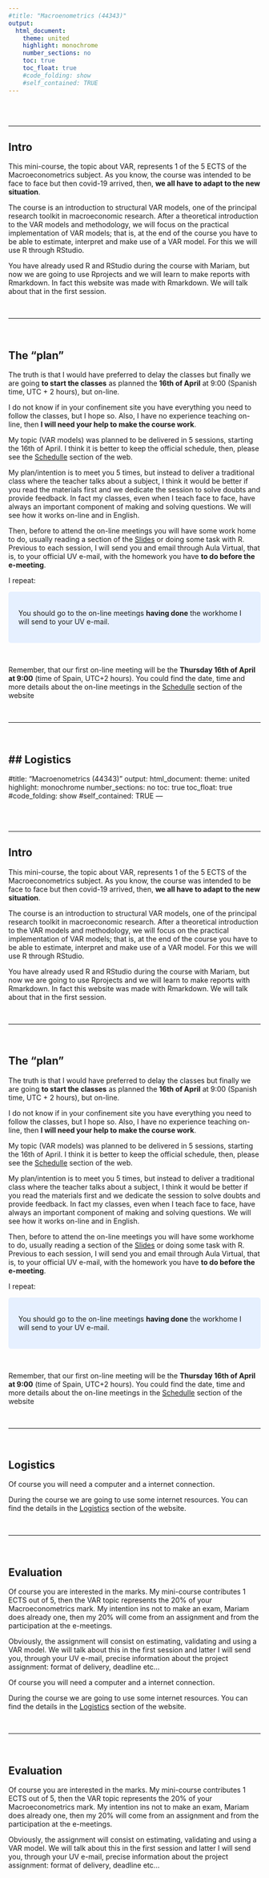 ```yaml
---
#title: "Macroenometrics (44343)"
output:
  html_document:
    theme: united
    highlight: monochrome 
    number_sections: no
    toc: true
    toc_float: true
    #code_folding: show
    #self_contained: TRUE
---
```


<br><br>

-------------------

## Intro
  
This mini-course, the topic about VAR, represents 1 of the 5 ECTS of the Macroeconometrics subject. As you know, the course was intended to be face to face but then covid-19 arrived, then, **we all have to adapt to the new situation**.

The course is an introduction to structural VAR models, one of the principal research toolkit in macroeconomic research. After a theoretical introduction to the VAR models and methodology, we will focus on the practical implementation of VAR models; that is, at the end of the course you have to be able to estimate, interpret and make use of a VAR model. For this we will use R through RStudio.

You have already used R and RStudio during the course with Mariam, but now we are going to use Rprojects and we will learn to make reports with Rmarkdown. In fact this website was made with Rmarkdown. We will talk about that in the first session. 
 
 
<br>

------------------

<br>

## The "plan"

The truth is that I would have preferred to delay the classes but finally we are going **to start the classes** as planned the **16th of April** at 9:00 (Spanish time, UTC + 2 hours), but on-line.

I do not know if in your confinement site you have everything you need to follow the classes, but I hope so. Also, I have no experience teaching on-line, then **I will need your help to make the course work**.

My topic (VAR models) was planned to be delivered in 5 sessions, starting the 16th of April. I think it is better to keep the official schedule, then, please see the [Schedulle](https://perezp44.github.io/VAR-models-web/05-Schedulle.html) section of the web.

My plan/intention is to meet you 5 times, but instead to deliver a traditional class where the teacher talks about a subject, I think it would be better if you read the materials first and we dedicate the session to solve doubts and provide feedback. In fact my classes, even when I teach face to face, have always an important component of making and solving questions. We will see how it works on-line and in English.

Then, before to attend the on-line meetings you will have some work home to do, usually reading a section of the [Slides](https://perezp44.github.io/VAR-models-web/03-Slides.html) or doing some task with R. Previous to each session, I will send you and email through Aula Virtual, that is, to your official UV e-mail, with the homework you have **to do before the e-meeting**. 


I repeat:

<style>
div.blue { background-color:#e6f0ff; border-radius: 5px; padding: 20px;}
</style>
<div class = "blue">

You should go to the on-line meetings **having done** the workhome I will send to your UV e-mail.

</div>



<br>


Remember, that our first on-line meeting will be the **Thursday 16th of April at 9:00** (time of Spain, UTC+2 hours). You could find the date, time and more details about the on-line meetings in the [Schedulle](https://perezp44.github.io/VAR-models-web/05-Schedulle.html) section of the website

<br>

------------------

<br>

## Logistics
---
#title: "Macroenometrics (44343)"
output:
  html_document:
    theme: united
    highlight: monochrome 
    number_sections: no
    toc: true
    toc_float: true
    #code_folding: show
    #self_contained: TRUE
---

<br><br>

-------------------

## Intro
  
This mini-course, the topic about VAR, represents 1 of the 5 ECTS of the Macroeconometrics subject. As you know, the course was intended to be face to face but then covid-19 arrived, then, **we all have to adapt to the new situation**.

The course is an introduction to structural VAR models, one of the principal research toolkit in macroeconomic research. After a theoretical introduction to the VAR models and methodology, we will focus on the practical implementation of VAR models; that is, at the end of the course you have to be able to estimate, interpret and make use of a VAR model. For this we will use R through RStudio.

You have already used R and RStudio during the course with Mariam, but now we are going to use Rprojects and we will learn to make reports with Rmarkdown. In fact this website was made with Rmarkdown. We will talk about that in the first session. 
 
 
<br>

------------------

<br>

## The "plan"

The truth is that I would have preferred to delay the classes but finally we are going **to start the classes** as planned the **16th of April** at 9:00 (Spanish time, UTC + 2 hours), but on-line.

I do not know if in your confinement site you have everything you need to follow the classes, but I hope so. Also, I have no experience teaching on-line, then **I will need your help to make the course work**.

My topic (VAR models) was planned to be delivered in 5 sessions, starting the 16th of April. I think it is better to keep the official schedule, then, please see the [Schedulle](https://perezp44.github.io/VAR-models-web/05-Schedulle.html) section of the web.

My plan/intention is to meet you 5 times, but instead to deliver a traditional class where the teacher talks about a subject, I think it would be better if you read the materials first and we dedicate the session to solve doubts and provide feedback. In fact my classes, even when I teach face to face, have always an important component of making and solving questions. We will see how it works on-line and in English.

Then, before to attend the on-line meetings you will have some workhome to do, usually reading a section of the [Slides](https://perezp44.github.io/VAR-models-web/03-Slides.html) or doing some task with R. Previous to each session, I will send you and email through Aula Virtual, that is, to your official UV e-mail, with the homework you have **to do before the e-meeting**. 


I repeat:

<style>
div.blue { background-color:#e6f0ff; border-radius: 5px; padding: 20px;}
</style>
<div class = "blue">

You should go to the on-line meetings **having done** the workhome I will send to your UV e-mail.

</div>



<br>


Remember, that our first on-line meeting will be the **Thursday 16th of April at 9:00** (time of Spain, UTC+2 hours). You could find the date, time and more details about the on-line meetings in the [Schedulle](https://perezp44.github.io/VAR-models-web/05-Schedulle.html) section of the website

<br>

------------------

<br>

## Logistics

Of course you will need a computer and a internet connection. 

During the course we are going to use some internet resources. You can find the details in the [Logistics](https://perezp44.github.io/VAR-models-web/02-Logistics.html) section of the website.


<br>

------------------

<br>

## Evaluation

Of course you are interested in the marks. My mini-course contributes 1 ECTS out of 5, then the VAR topic represents the 20% of your Macroeconometrics mark. My intention ins not to make an exam, Mariam does already one, then my 20% will come from an assignment and from the participation at the e-meetings. 

Obviously, the assignment will consist on estimating, validating and using a VAR model. We will talk about this in the first session and latter I will send you, through your UV e-mail, precise information about the project assignment: format of delivery, deadline etc...


Of course you will need a computer and a internet connection. 

During the course we are going to use some internet resources. You can find the details in the [Logistics](https://perezp44.github.io/VAR-models-web/02-Logistics.html) section of the website.


<br>

------------------

<br>

## Evaluation

Of course you are interested in the marks. My mini-course contributes 1 ECTS out of 5, then the VAR topic represents the 20% of your Macroeconometrics mark. My intention ins not to make an exam, Mariam does already one, then my 20% will come from an assignment and from the participation at the e-meetings. 

Obviously, the assignment will consist on estimating, validating and using a VAR model. We will talk about this in the first session and latter I will send you, through your UV e-mail, precise information about the project assignment: format of delivery, deadline etc...



